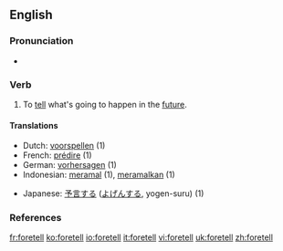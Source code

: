 ==English==

===Pronunciation===
*{{IPA|/'foɻtεl/}}

===Verb===
{{en-verb|foretells|foretelling|foretold}}

# To [[tell]] what's going to happen in the [[future]].

====Translations====
{{top}}
*Dutch: [[voorspellen]] (1)
*French: [[prédire]] (1)
*German: [[vorhersagen]] (1)
*Indonesian: [[ramal|meramal]] (1), [[ramal|meramalkan]] (1)
{{mid}}
*Japanese: [[予言]]する ([[よげん]]する, yogen-suru) (1)
{{bottom}}

===References===
{{R:Century 1911}}
{{R:Webster 1913}}

[[fr:foretell]]
[[ko:foretell]]
[[io:foretell]]
[[it:foretell]]
[[vi:foretell]]
[[uk:foretell]]
[[zh:foretell]]